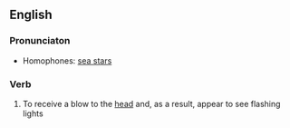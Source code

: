 ==English==

===Pronunciaton===
* Homophones: [[sea stars]]

===Verb===
{{en-verb|inf=to [[see]] [[stars]]|[[sees]] stars|[[seeing]] stars|[[saw]] stars|[[seen]] stars}}

# To receive a blow to the [[head]] and, as a result, appear to see flashing lights